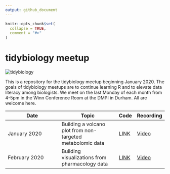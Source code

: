 ```yaml
---
output: github_document
---
```


<!-- README.md is generated from README.Rmd. Please edit that file -->

```r
knitr::opts_chunk$set(
  collapse = TRUE,
  comment = "#>"
)
```
# tidybiology meetup
![tidybiology](README_files/figure-gfm/tidybiology_channel_art.png)
<!-- badges: start -->
<!-- badges: end -->

This is a repository for the tidybiology meetup beginning January 2020. The goals of tidybiology meetups are to continue learning R and to elevate data literacy among biologists. We meet on the last Monday of each month from 4-5pm in the Winn Conference Room at the DMPI in Durham. All are welcome here.

| Date  | Topic | Code | Recording |
| ------------- | ------------- | --- | --- |
| January 2020 | Building a volcano plot from non-targeted metabolomic data | [LINK](2020_01/code) | [Video](https://www.youtube.com/watch?v=wkwFcDkbn28) |
| February 2020 | Building visualizations from pharmacology data | [LINK](2020_02/code) | [Video](https://youtu.be/xiEkGakOQ_Q?t=10) |
